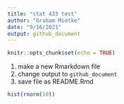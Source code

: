 ```yaml
---
title: "stat 433 test"
author: "Graham Miotke"
date: "9/16/2021"
output: github_document
---
```


```r
knitr::opts_chunk$set(echo = TRUE)
```

1) make a new Rmarkdown file
2) change output to `github_document`
3) save file as README.Rmd

```r
hist(rnorm(10))
```